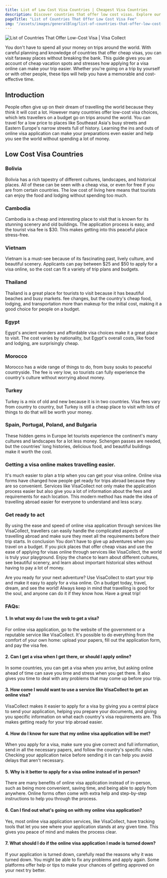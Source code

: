```yaml
---
title: List of Low Cost Visa Countries | Cheapest Visa Countries
description: Discover countries that offer low cost visas. Explore our list of countries that offer cheap visas fees in the world to start your trip around the world!
pageTitle: "List of Countries That Offer Low Cost Visa Fee"
img: "/assets/images/generalBlog/list-of-countries-that-offer-low-cost-visa.webp"
---
```


<BlogContentHero className="mt-0">
    <img
        src="/assets/images/generalBlog/list-of-countries-that-offer-low-cost-visa.webp"
        alt="List of Countries That Offer Low-Cost Visa | Visa Collect"
    />
</BlogContentHero>

You don't have to spend all your money on trips around the world. With careful planning and knowledge of countries that offer cheap visas, you can visit faraway places without breaking the bank. This guide gives you an account of cheap vacation spots and stresses how applying for a visa online can make your trip easier. Whether you're going on a trip by yourself or with other people, these tips will help you have a memorable and cost-effective time.

## Introduction

People often give up on their dream of travelling the world because they think it will cost a lot. However many countries offer low-cost visa choices, which lets travellers on a budget go on trips around the world. You can travel for a low price to places like Southeast Asia's busy streets and Eastern Europe's narrow streets full of history. Learning the ins and outs of online visa application can make your preparations even easier and help you see the world without spending a lot of money.

## Low Cost Visa Countries

### Bolivia

Bolivia has a rich tapestry of different cultures, landscapes, and historical places. All of these can be seen with a cheap visa, or even for free if you are from certain countries. The low cost of living here means that tourists can enjoy the food and lodging without spending too much.

### Cambodia

Cambodia is a cheap and interesting place to visit that is known for its stunning scenery and old buildings. The <LinkText href="/kh" text="Cambodia online visa "/> application process is easy, and the tourist visa fee is $30. This makes getting into this peaceful place stress-free.

### Vietnam

Vietnam is a must-see because of its fascinating past, lively culture, and beautiful scenery. Applicants can pay between $25 and $50 to apply for a visa online, so the cost can fit a variety of trip plans and budgets.

### Thailand

Thailand is a great place for tourists to visit because it has beautiful beaches and busy markets. <LinkText href="/th" text="Thailand visa "/> fee changes, but the country's cheap food, lodging, and transportation more than makeup for the initial cost, making it a good choice for people on a budget.

### Egypt

Egypt's ancient wonders and affordable visa choices make it a great place to visit. The cost varies by nationality, but Egypt's overall costs, like food and lodging, are surprisingly cheap.

### Morocco

Morocco has a wide range of things to do, from busy souks to peaceful countryside. The <LinkText href="/ma" text="Morocco visa"/> fee is very low, so tourists can fully experience the country's culture without worrying about money.

### Turkey

Turkey is a mix of old and new because it is in two countries. Visa fees vary from country to country, but Turkey is still a cheap place to visit with lots of things to do that will be worth your money.

### Spain, Portugal, Poland, and Bulgaria

These hidden gems in Europe let tourists experience the continent's many cultures and landscapes for a lot less money. Schengen passes are needed, but the countries' long histories, delicious food, and beautiful buildings make it worth the cost.

### Getting a visa online makes travelling easier.

It's much easier to plan a trip when you can get your visa online. Online visa forms have changed how people get ready for trips abroad because they are so convenient. Services like VisaCollect not only make the application process easier but also give you a lot of information about the fees and requirements for each location. This modern method has made the idea of travelling abroad easier for everyone to understand and less scary.

### Get ready to act

By using the ease and speed of online visa application through services like VisaCollect, travellers can easily handle the complicated aspects of travelling abroad and make sure they meet all the requirements before their trip starts. In conclusion
You don't have to give up adventures when you travel on a budget. If you pick places that offer cheap visas and use the ease of applying for visas online through services like VisaCollect, the world is truly your playground. Enjoy the chance to learn about different cultures, see beautiful scenery, and learn about important historical sites without having to pay a lot of money.

Are you ready for your next adventure? Use VisaCollect to start your trip and make it easy to apply for a visa online. On a budget today, travel, dream, and see the world!
Always keep in mind that travelling is good for the soul, and anyone can do it if they know how. Have a great trip!

### FAQs:

#### 1. In what way do I use the web to get a visa?

For online visa application, go to the website of the government or a reputable service like VisaCollect. It's possible to do everything from the comfort of your own home: upload your papers, fill out the application form, and pay the visa fee.

#### 2. Can I get a visa when I get there, or should I apply online?

In some countries, you can get a visa when you arrive, but asking online ahead of time can save you time and stress when you get there. It also gives you time to deal with any problems that may come up before your trip.

#### 3. How come I would want to use a service like VisaCollect to get an online visa?

VisaCollect makes it easier to apply for a visa by giving you a central place to send your application, helping you prepare your documents, and giving you specific information on what each country's visa requirements are. This makes getting ready for your trip abroad easier.

#### 4. How do I know for sure that my online visa application will be met?

When you apply for a visa, make sure you give correct and full information, send in all the necessary papers, and follow the country's specific rules. Checking your application twice before sending it in can help you avoid delays that aren't necessary.

#### 5. Why is it better to apply for a visa online instead of in person?

There are many benefits of online visa application instead of in-person, such as being more convenient, saving time, and being able to apply from anywhere. Online forms often come with extra help and step-by-step instructions to help you through the process.

#### 6. Can I find out what's going on with my online visa application?

Yes, most online visa application services, like VisaCollect, have tracking tools that let you see where your application stands at any given time. This gives you peace of mind and makes the process clear.

#### 7. What should I do if the online visa application I made is turned down?

If your application is turned down, carefully read the reasons why it was turned down. You might be able to fix any problems and apply again. Some platforms offer help or tips to make your chances of getting approved on your next try better.
